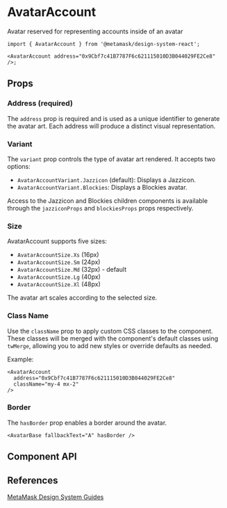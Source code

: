 

# AvatarAccount

Avatar reserved for representing accounts inside of an avatar

```tsx
import { AvatarAccount } from '@metamask/design-system-react';

<AvatarAccount address="0x9Cbf7c41B7787F6c621115010D3B044029FE2Ce8" />;
```

<Canvas of={AvatarAccountStories.Default} />

## Props

### Address (required)

The `address` prop is required and is used as a unique identifier to generate the avatar art. Each address will produce a distinct visual representation.

<Canvas of={AvatarAccountStories.Address} />

### Variant

The `variant` prop controls the type of avatar art rendered. It accepts two options:

- `AvatarAccountVariant.Jazzicon` (default): Displays a Jazzicon.
- `AvatarAccountVariant.Blockies`: Displays a Blockies avatar.

Access to the Jazzicon and Blockies children components is available through the `jazziconProps` and `blockiesProps` props respectively.

<Canvas of={AvatarAccountStories.Variant} />

### Size

AvatarAccount supports five sizes:

- `AvatarAccountSize.Xs` (16px)
- `AvatarAccountSize.Sm` (24px)
- `AvatarAccountSize.Md` (32px) - default
- `AvatarAccountSize.Lg` (40px)
- `AvatarAccountSize.Xl` (48px)

The avatar art scales according to the selected size.

<Canvas of={AvatarAccountStories.Size} />

### Class Name

Use the `className` prop to apply custom CSS classes to the component. These classes will be merged with the component's default classes using `twMerge`, allowing you to add new styles or override defaults as needed.

Example:

```tsx
<AvatarAccount
  address="0x9Cbf7c41B7787F6c621115010D3B044029FE2Ce8"
  className="my-4 mx-2"
/>
```

### Border

The `hasBorder` prop enables a border around the avatar.

```tsx
<AvatarBase fallbackText="A" hasBorder />
```

<Canvas of={AvatarAccountStories.HasBorder} />

## Component API

<Controls of={AvatarAccountStories.Default} />

## References

[MetaMask Design System Guides](https://www.notion.so/MetaMask-Design-System-Guides-Design-f86ecc914d6b4eb6873a122b83c12940)
